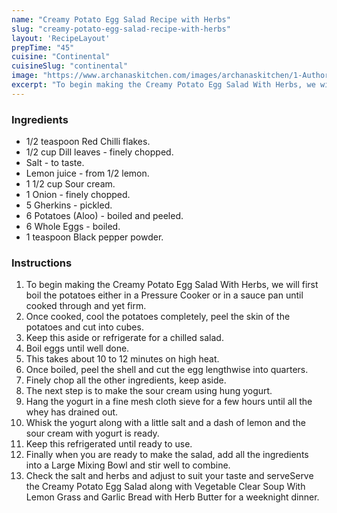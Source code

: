 ---
name: "Creamy Potato Egg Salad Recipe with Herbs"
slug: "creamy-potato-egg-salad-recipe-with-herbs"
layout: 'RecipeLayout'
prepTime: "45"
cuisine: "Continental"
cuisineSlug: "continental"
image: "https://www.archanaskitchen.com/images/archanaskitchen/1-Author/Jyothi_Rajesh/Egg_Potato_Salad_1600.jpg"
excerpt: "To begin making the Creamy Potato Egg Salad With Herbs, we will first boil the potatoes either in a Pressure Cooker or in a sauce pan until cooked through and yet firm"
---

### Ingredients

- 1/2 teaspoon Red Chilli flakes.
- 1/2 cup Dill leaves - finely chopped.
- Salt - to taste.
- Lemon juice - from 1/2 lemon.
- 1 1/2 cup Sour cream.
- 1 Onion - finely chopped.
- 5 Gherkins - pickled.
- 6 Potatoes (Aloo) - boiled and peeled.
- 6 Whole Eggs - boiled.
- 1 teaspoon Black pepper powder.

### Instructions

1. To begin making the Creamy Potato Egg Salad With Herbs, we will first boil the potatoes either in a Pressure Cooker or in a sauce pan until cooked through and yet firm.
1. Once cooked, cool the potatoes completely, peel the skin of the potatoes and cut into cubes.
1. Keep this aside or refrigerate for a chilled salad.
1. Boil eggs until well done.
1. This takes about 10 to 12 minutes on high heat.
1. Once boiled, peel the shell and cut the egg lengthwise into quarters.
1. Finely chop all the other ingredients, keep aside.
1. The next step is to make the sour cream using hung yogurt.
1. Hang the yogurt in a fine mesh cloth sieve for a few hours until all the whey has drained out.
1. Whisk the yogurt along with a little salt and a dash of lemon and the sour cream with yogurt is ready.
1. Keep this refrigerated until ready to use.
1. Finally when you are ready to make the salad, add all the ingredients into a Large Mixing Bowl and stir well to combine.
1. Check the salt and herbs and adjust to suit your taste and serveServe the Creamy Potato Egg Salad along with Vegetable Clear Soup With Lemon Grass and Garlic Bread with Herb Butter for a weeknight dinner.
